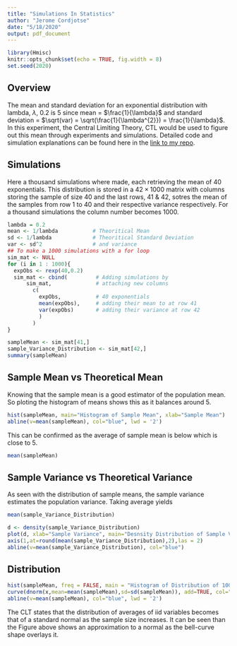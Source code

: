```yaml
---
title: "Simulations In Statistics"
author: "Jerome Cordjotse"
date: "5/18/2020"
output: pdf_document
---
```


```r
library(Hmisc)
knitr::opts_chunk$set(echo = TRUE, fig.width = 8)
set.seed(2020)
```

## Overview {#intro}

The mean and standard deviation for an exponential distribution with lambda, $\lambda$, 0.2 is 5 since mean = $\frac{1}{\lambda}$ and standard deviation = $\sqrt(var) = \sqrt(\frac{1}{\lambda^{2}}) = \frac{1}{\lambda}$. In this experiment, the Central Limiting Theory, CTL would be used to figure out this mean through experiments and simulations. Detailed code and simulation explanations can be found here in the [link to my repo](https://github.com/jecordjotse/StatsInfAssignment).



## Simulations {#sima}
Here a thousand simulations where made, each retrieving the mean of 40 exponentials. This distribution is stored in a $42 \times 1000$ matrix with columns storing the sample of size 40 and the last rows, 41 & 42, sotres the mean of the samples from row 1 to 40 and their respective variance respectively. For a thousand simulations the column number becomes 1000.
```r
lambda = 0.2
mean <- 1/lambda           # Theoritical Mean
sd <- 1/lambda             # Theoritical Standard Deviation
var <- sd^2                # and variance
## To make a 1000 simulations with a for loop
sim_mat <- NULL
for (i in 1 : 1000){
  expObs <- rexp(40,0.2)
  sim_mat <- cbind(         # Adding simulations by
      sim_mat,              # attaching new columns
        c(
          expObs,           # 40 exponentials
          mean(expObs),     # adding their mean to at row 41
          var(expObs)       # adding their variance at row 42
          )
        )
}

sampleMean <- sim_mat[41,]
sample_Variance_Distribution <- sim_mat[42,]
summary(sampleMean)
```

## Sample Mean vs Theoretical Mean

Knowing that the sample mean is a good estimator of the population mean. So ploting the histogram of means shows this as it balances around 5.

```r
hist(sampleMean, main="Histogram of Sample Mean", xlab="Sample Mean")
abline(v=mean(sampleMean), col="blue", lwd = '2')
```

This can be confirmed as the average of sample mean is below which is close to 5.

```r
mean(sampleMean)
```


## Sample Variance vs Theoretical Variance
As seen with the distribution of sample means, the sample variance estimates the population variance. Taking average yields

```r
mean(sample_Variance_Distribution)
```

```r
d <- density(sample_Variance_Distribution)
plot(d, xlab="Sample Variance", main="Desnsity Distribution of Sample Variance")
axis(1,at=round(mean(sample_Variance_Distribution),2),las = 2)
abline(v=mean(sample_Variance_Distribution), col="blue")
```

## Distribution
``` r
hist(sampleMean, freq = FALSE, main = "Histogram of Distribution of 1000 averages") # histograph of the distribution of 1000 sample means
curve(dnorm(x,mean=mean(sampleMean),sd=sd(sampleMean)), add=TRUE, col="red") # The Distribution is aproximately a normal
abline(v=mean(sampleMean), col="blue", lwd = '2')
```
The CLT states that the distribution of averages of iid variables becomes that of a standard
normal as the sample size increases. It can be seen than the Figure above shows an approximation to a normal as the bell-curve shape overlays it.

